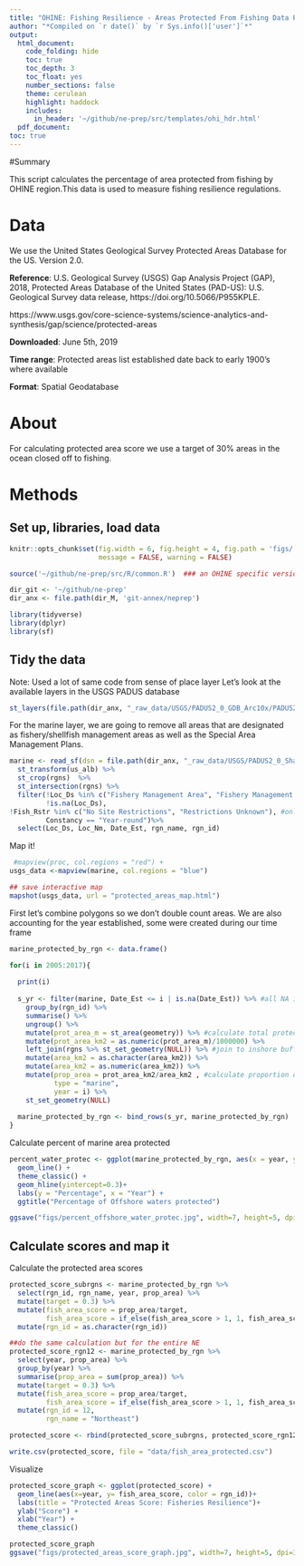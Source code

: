 ```yaml
---
title: "OHINE: Fishing Resilience - Areas Protected From Fishing Data Prep"
author: "*Compiled on `r date()` by `r Sys.info()['user']`*"
output: 
  html_document:
    code_folding: hide
    toc: true
    toc_depth: 3
    toc_float: yes
    number_sections: false
    theme: cerulean
    highlight: haddock
    includes: 
      in_header: '~/github/ne-prep/src/templates/ohi_hdr.html'
  pdf_document:
toc: true
---
```


#Summary

This script calculates the percentage of area protected from fishing by OHINE region.This data is used to measure fishing resilience regulations.

# Data

We use the United States Geological Survey Protected Areas Database for the US. Version 2.0.

**Reference**: 
U.S. Geological Survey (USGS) Gap Analysis Project (GAP), 2018, Protected Areas Database of the United States (PAD-US): U.S. Geological Survey data release, https://doi.org/10.5066/P955KPLE.

https://www.usgs.gov/core-science-systems/science-analytics-and-synthesis/gap/science/protected-areas

**Downloaded**: June 5th, 2019

**Time range**: Protected areas list established date back to early 1900's where available

**Format**:  Spatial Geodatabase

# About
For calculating protected area score we use a target of 30% areas in the ocean closed off to fishing.

# Methods

## Set up, libraries, load data
``` r
knitr::opts_chunk$set(fig.width = 6, fig.height = 4, fig.path = 'figs/',
                      message = FALSE, warning = FALSE)

source('~/github/ne-prep/src/R/common.R')  ### an OHINE specific version of common.R

dir_git <- '~/github/ne-prep'
dir_anx <- file.path(dir_M, 'git-annex/neprep')

library(tidyverse)
library(dplyr)
library(sf)
```

## Tidy the data
Note: Used a lot of same code from sense of place layer
Let's look at the available layers in the USGS PADUS database
```r
st_layers(file.path(dir_anx, "_raw_data/USGS/PADUS2_0_GDB_Arc10x/PADUS2_0.gdb"))
```

For the marine layer, we are going to remove all areas that are designated as fishery/shellfish management areas as well as the Special Area Management Plans. 
```r
marine <- read_sf(dsn = file.path(dir_anx, "_raw_data/USGS/PADUS2_0_Shapefiles/PADUS2_0Marine.shp")) %>%
  st_transform(us_alb) %>%
  st_crop(rgns)  %>%
  st_intersection(rgns) %>%
  filter(!Loc_Ds %in% c("Fishery Management Area", "Fishery Management Areas", "Shellfish Management Area", "Conservation Area","Gear Restricted Area", "Essential Fish Habitat Conservation Area", "Special Area Management Plan", "Closure Area"), #the Conservation Areas are for Mussel Seed
         !is.na(Loc_Ds),
!Fish_Rstr %in% c("No Site Restrictions", "Restrictions Unknown"), #only keeping areas with recreational or commercial fishing is restricted or prohibited
         Constancy == "Year-round")%>% 
  select(Loc_Ds, Loc_Nm, Date_Est, rgn_name, rgn_id)
```

Map it!
```r
 #mapview(proc, col.regions = "red") + 
usgs_data <-mapview(marine, col.regions = "blue") 

## save interactive map
mapshot(usgs_data, url = "protected_areas_map.html")
```


First let's combine polygons so we don't double count areas. 
We are also accounting for the year established, some were created during our time frame 
```r
marine_protected_by_rgn <- data.frame()

for(i in 2005:2017){
  
  print(i)
  
  s_yr <- filter(marine, Date_Est <= i | is.na(Date_Est)) %>% #all NA included as well
    group_by(rgn_id) %>%
    summarise() %>%
    ungroup() %>%
    mutate(prot_area_m = st_area(geometry)) %>% #calculate total protected area
    mutate(prot_area_km2 = as.numeric(prot_area_m)/1000000) %>% 
    left_join(rgns %>% st_set_geometry(NULL)) %>% #join to inshore buffer 
    mutate(area_km2 = as.character(area_km2)) %>% 
    mutate(area_km2 = as.numeric(area_km2)) %>% 
    mutate(prop_area = prot_area_km2/area_km2 , #calculate proportion of waters in regions 1-4 that are protected
           type = "marine",
           year = i) %>%
    st_set_geometry(NULL)
  
  marine_protected_by_rgn <- bind_rows(s_yr, marine_protected_by_rgn)
}
```

Calculate percent of marine area protected
```r
percent_water_protec <- ggplot(marine_protected_by_rgn, aes(x = year, y = prop_area, color = rgn_name)) +
  geom_line() +
  theme_classic() +
  geom_hline(yintercept=0.3)+
  labs(y = "Percentage", x = "Year") +
  ggtitle("Percentage of Offshore waters protected")

ggsave("figs/percent_offshore_water_protec.jpg", width=7, height=5, dpi=300)
```

## Calculate scores and map it

Calculate the protected area scores
```r
protected_score_subrgns <- marine_protected_by_rgn %>% 
  select(rgn_id, rgn_name, year, prop_area) %>% 
  mutate(target = 0.3) %>% 
  mutate(fish_area_score = prop_area/target,
         fish_area_score = if_else(fish_area_score > 1, 1, fish_area_score)) %>% 
  mutate(rgn_id = as.character(rgn_id))

##do the same calculation but for the entire NE
protected_score_rgn12 <- marine_protected_by_rgn %>% 
  select(year, prop_area) %>% 
  group_by(year) %>% 
  summarise(prop_area = sum(prop_area)) %>% 
  mutate(target = 0.3) %>% 
  mutate(fish_area_score = prop_area/target,
         fish_area_score = if_else(fish_area_score > 1, 1, fish_area_score)) %>% 
  mutate(rgn_id = 12,
         rgn_name = "Northeast")

protected_score <- rbind(protected_score_subrgns, protected_score_rgn12)

write.csv(protected_score, file = "data/fish_area_protected.csv")
```

Visualize
```r
protected_score_graph <- ggplot(protected_score) +
  geom_line(aes(x=year, y= fish_area_score, color = rgn_id))+
  labs(title = "Protected Areas Score: Fisheries Resilience")+
  ylab("Score") +
  xlab("Year") +
  theme_classic() 

protected_score_graph
ggsave("figs/protected_areas_score_graph.jpg", width=7, height=5, dpi=300)
```













